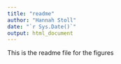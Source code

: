 ```yaml
---
title: "readme"
author: "Hannah Stoll"
date: "`r Sys.Date()`"
output: html_document
---
```

This is the readme file for the figures